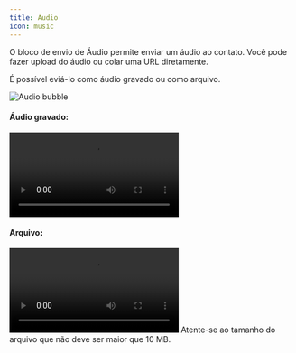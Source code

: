 ```yaml
---
title: Audio
icon: music
---
```


O bloco de envio de Áudio permite enviar um áudio ao contato. Você pode fazer upload do áudio ou colar uma URL diretamente.

É possível eviá-lo como áudio gravado ou como arquivo.

<Tabs>
  <Tab title="Fluxo">
    <Frame>
      <img
        src="/images/blocks/outputs/audio/editor.png"
        alt="Audio bubble"
        className="rounded-lg"
      />
    </Frame>
  </Tab>
  <Tab title="Conversa">
    <h4>Áudio gravado:</h4>
    <video
      controls
      autoPlay
      className="rounded-lg"
      src="/images/blocks/outputs/audio/bot.mp4"
    ></video>
    <h4>Arquivo:</h4>
    <video
      controls
      autoPlay
      className="rounded-lg"
      src="/images/blocks/outputs/audio/bot.mp4"
    ></video>
  </Tab>
</Tabs>

<Note>
  Atente-se ao tamanho do arquivo que não deve ser maior que 10 MB.
</Note>
